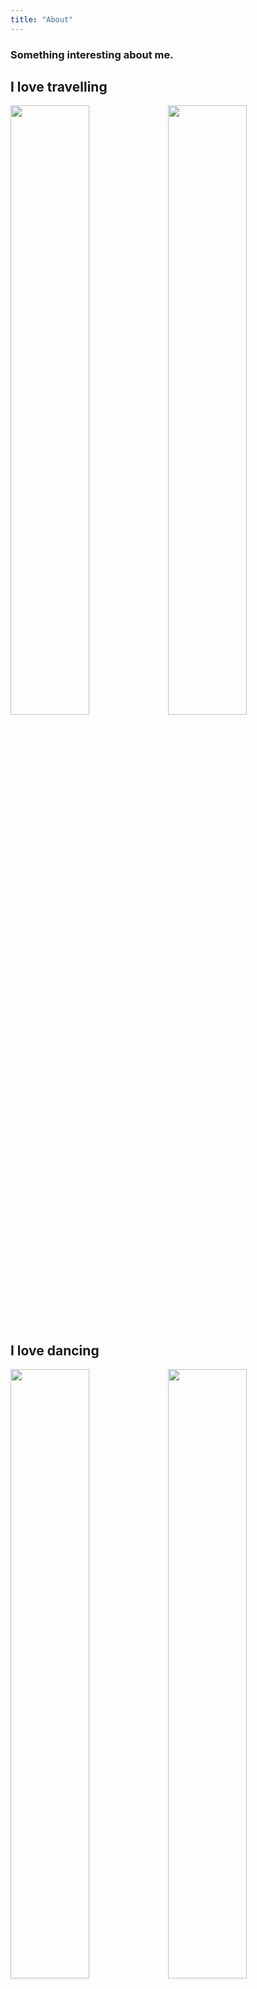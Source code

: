 ```yaml
---
title: "About"
---
```


### Something interesting about me.

## I love travelling
<img src="images/travel_1.jpg" style="width:50%"><img src="images/travel_2.jpg" style="width:50%">



## I love dancing
<img src="images/dance_1.jpg" style="width:50%"><img src="images/dance_2.jpg" style="width:50%">



## I love watching football games, my favorite football club is Bayern
<img src="images/football_1.jpg" style="width:50%"><img src="images/football_3.jpg" style="width:50%">